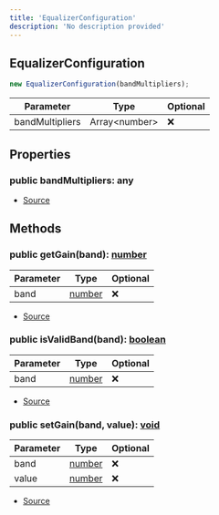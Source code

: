 ```yaml
---
title: 'EqualizerConfiguration'
description: 'No description provided'
---
```


## EqualizerConfiguration

```typescript
new EqualizerConfiguration(bandMultipliers);
```

| Parameter       | Type           | Optional |
| --------------- | -------------- | -------- |
| bandMultipliers | Array\<number> | ❌       |

## Properties

### public bandMultipliers: any

- [Source](https://github.com/androz2091/discord-player/blob/ce04b3f4c6671029ce4d4aa9090e56ac7e7f5666/packages/equalizer/src/equalizer/EqualizerConfiguration.ts#L2)

## Methods

### public getGain(band): [number](https://developer.mozilla.org/en-US/docs/Web/JavaScript/Reference/Global_Objects/Number)

| Parameter | Type                                                                                              | Optional |
| --------- | ------------------------------------------------------------------------------------------------- | -------- |
| band      | [number](https://developer.mozilla.org/en-US/docs/Web/JavaScript/Reference/Global_Objects/Number) | ❌       |

- [Source](https://github.com/androz2091/discord-player/blob/ce04b3f4c6671029ce4d4aa9090e56ac7e7f5666/packages/equalizer/src/equalizer/EqualizerConfiguration.ts#L10)

### public isValidBand(band): [boolean](https://developer.mozilla.org/en-US/docs/Web/JavaScript/Reference/Global_Objects/Boolean)

| Parameter | Type                                                                                              | Optional |
| --------- | ------------------------------------------------------------------------------------------------- | -------- |
| band      | [number](https://developer.mozilla.org/en-US/docs/Web/JavaScript/Reference/Global_Objects/Number) | ❌       |

- [Source](https://github.com/androz2091/discord-player/blob/ce04b3f4c6671029ce4d4aa9090e56ac7e7f5666/packages/equalizer/src/equalizer/EqualizerConfiguration.ts#L18)

### public setGain(band, value): [void](https://developer.mozilla.org/en-US/docs/Web/JavaScript/Reference/Global_Objects/undefined)

| Parameter | Type                                                                                              | Optional |
| --------- | ------------------------------------------------------------------------------------------------- | -------- |
| band      | [number](https://developer.mozilla.org/en-US/docs/Web/JavaScript/Reference/Global_Objects/Number) | ❌       |
| value     | [number](https://developer.mozilla.org/en-US/docs/Web/JavaScript/Reference/Global_Objects/Number) | ❌       |

- [Source](https://github.com/androz2091/discord-player/blob/ce04b3f4c6671029ce4d4aa9090e56ac7e7f5666/packages/equalizer/src/equalizer/EqualizerConfiguration.ts#L4)
